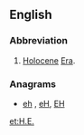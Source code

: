 {{also|Appendix:Variations of "he"}}
==English==

===Abbreviation===
{{rfc-header|Abbreviation}}
{{head|en|abbreviation}}
# [[Holocene]] [[Era]].

===Anagrams===
* [[eh#English|eh]] , [[eH#English|eH]], [[EH#English|EH]]

[[et:H.E.]]